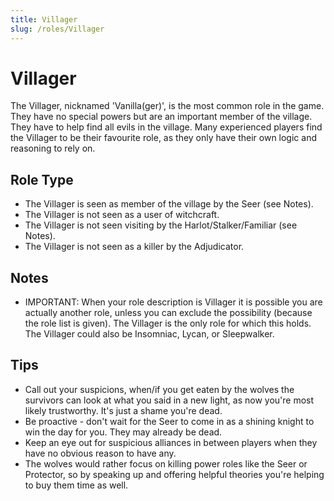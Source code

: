 ```yaml
---
title: Villager
slug: /roles/Villager
---
```


# Villager

The Villager, nicknamed 'Vanilla(ger)', is the most common role in the game. They have no special powers but are an important member of the village. They have to help find all evils in the village. Many experienced players find the Villager to be their favourite role, as they only have their own logic and reasoning to rely on.

## Role Type

- The Villager is seen as member of the village by the Seer (see Notes).
- The Villager is not seen as a user of witchcraft.
- The Villager is not seen visiting by the Harlot/Stalker/Familiar (see Notes).
- The Villager is not seen as a killer by the Adjudicator.

## Notes

- IMPORTANT: When your role description is Villager it is possible you are actually another role, unless you can exclude the possibility (because the role list is given). The Villager is the only role for which this holds. The Villager could also be Insomniac, Lycan, or Sleepwalker.

## Tips

- Call out your suspicions, when/if you get eaten by the wolves the survivors can look at what you said in a new light, as now you're most likely trustworthy. It's just a shame you're dead.
- Be proactive - don't wait for the Seer to come in as a shining knight to win the day for you. They may already be dead.
- Keep an eye out for suspicious alliances in between players when they have no obvious reason to have any.
- The wolves would rather focus on killing power roles like the Seer or Protector, so by speaking up and offering helpful theories you're helping to buy them time as well.
